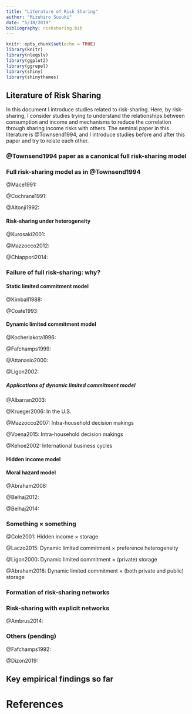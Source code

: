 ```yaml
---
title: "Literature of Risk Sharing"
author: "Mizuhiro Suzuki"
date: "5/18/2019"
bibliography: risksharing.bib
---
```


```r
knitr::opts_chunk$set(echo = TRUE)
library(knitr)
library(nleqslv)
library(ggplot2)
library(ggrepel)
library(shiny)
library(shinythemes)
```

## Literature of Risk Sharing

In this document I introduce studies related to risk-sharing.
Here, by risk-sharing, I consider studies trying to understand the relationships between consumption and income and mechanisms to reduce the correlation through sharing income risks with others.
The seminal paper in this literature is @Townsend1994, and I introduce studies before and after this paper and try to relate each other.

### @Townsend1994 paper as a canonical full risk-sharing model

### Full risk-sharing model as in @Townsend1994

@Mace1991: 

@Cochrane1991:

@Altonji1992: 

#### Risk-sharing under heterogeneity

@Kurosaki2001:

@Mazzocco2012:

@Chiappori2014:

### Failure of full risk-sharing: why?

#### Static limited commitment model

@Kimball1988:

@Coate1993:

#### Dynamic limited commitment model

@Kocherlakota1996:

@Fafchamps1999:

@Attanasio2000: 

@Ligon2002:


##### Applications of dynamic limited commitment model 

@Albarran2003: 

@Krueger2006: In the U.S.

@Mazzocco2007: Intra-household decision makings

@Voena2015: Intra-household decision makings

@Kehoe2002: International business cycles

#### Hidden income model

#### Moral hazard model

@Abraham2008:

@Belhaj2012:

@Belhaj2014:

### Something $\times$ something

@Cole2001: Hidden income $\times$ storage

@Laczo2015: Dynamic limited commitment $\times$ preference heterogeneity

@Ligon2000: Dynamic limited commitment $\times$ (private) storage

@Abraham2018: Dynamic limited commitment $\times$ (both private and public) storage

### Formation of risk-sharing networks

### Risk-sharing with explicit networks

@Ambrus2014:

### Others (pending)

@Fafchamps1992:

@Dizon2019: 

## Key empirical findings so far


# References



